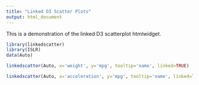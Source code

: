 ```yaml
---
title: "Linked D3 Scatter Plots"
output: html_document
---
```


This is a demonstration of the linked D3 scatterplot htmlwidget.

```r
library(linkedscatter)
library(ISLR)
data(Auto)
```

```r
linkedscatter(Auto, x='weight', y='mpg', tooltip='name', linked=TRUE)
```

```r
linkedscatter(Auto, x='acceleration', y='mpg', tooltip='name', linked=TRUE)
```
